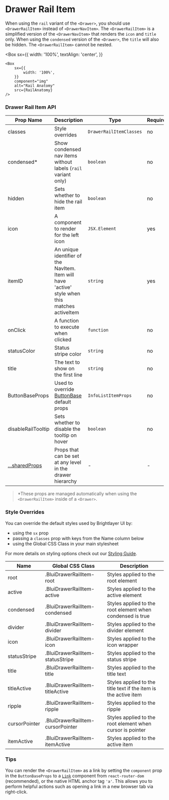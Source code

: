 

# Drawer Rail Item

When using the `rail` variant of the `<Drawer>`, you should use `<DrawerRailItem>` instead of `<DrawerNavItem>`. The `<DrawerRailItem>` is a simplified version of the `<DrawerNavItem>` that renders the `icon` and `title` only. When using the `condensed` version of the `<Drawer>`, the `title` will also be hidden. The `<DrawerRailItem>` cannot be nested.

<Box
    sx={{
        width: '100%',
        textAlign: 'center',
    }}
>
    <Box
        sx={{
            width: '100%',
        }}
        component="img"
        alt="Rail Anatomy"
        src={RailAnatomy}
    />
</Box>

### Drawer Rail Item API

<Box>

| Prop Name                                                            | Description                                                                                     | Type                    | Required | Default |
| -------------------------------------------------------------------- | ----------------------------------------------------------------------------------------------- | ----------------------- | -------- | ------- |
| classes                                                              | Style overrides                                                                                 | `DrawerRailItemClasses` | no       |         |
| condensed\*                                                          | Show condensed nav items without labels (`rail` variant only)                                   | `boolean`               | no       | `false` |
| hidden                                                               | Sets whether to hide the rail item                                                              | `boolean`               | no       |         |
| icon                                                                 | A component to render for the left icon                                                         | `JSX.Element`           | yes      |         |
| itemID                                                               | An unique identifier of the NavItem. Item will have 'active' style when this matches activeItem | `string`                | yes      |         |
| onClick                                                              | A function to execute when clicked                                                              | `function`              | no       |         |
| statusColor                                                          | Status stripe color                                                                             | `string`                | no       |         |
| title                                                                | The text to show on the first line                                                              | `string`                | no       |         |
| ButtonBaseProps                                                      | Used to override [ButtonBase](https://mui.com/material-ui/api/button-base/) default props       | `InfoListItemProps`     | no       |         |
| disableRailTooltip                                                   | Sets whether to disable the tooltip on hover                                                    | `boolean`               | no       |         |
| [...sharedProps](/components/drawer-rail-item/api-docs#shared-props) | Props that can be set at any level in the drawer hierarchy                                      | -                       | -        |         |

</Box>

> \*These props are managed automatically when using the `<DrawerRailItem>` inside of a `<Drawer>`.

### Style Overrides

You can override the default styles used by Brightlayer UI by:

-   using the `sx` prop
-   passing a `classes` prop with keys from the Name column below
-   using the Global CSS Class in your main stylesheet

For more details on styling options check out our [Styling Guide](https://github.com/brightlayer-ui/react-component-library/blob/master/docs/StyleOverridesGuide.md#style-overrides-guide).

<Box>

| Name          | Global CSS Class                  | Description                                                     |
| ------------- | --------------------------------- | --------------------------------------------------------------- |
| root          | .BluiDrawerRailItem-root          | Styles applied to the root element                              |
| active        | .BluiDrawerRailItem-active        | Styles applied to the active element                            |
| condensed     | .BluiDrawerRailItem-condensed     | Styles applied to the root element when condensed is true       |
| divider       | .BluiDrawerRailItem-divider       | Styles applied to the divider element                           |
| icon          | .BluiDrawerRailItem-icon          | Styles applied to the icon wrapper                              |
| statusStripe  | .BluiDrawerRailItem-statusStripe  | Styles applied to the status stripe                             |
| title         | .BluiDrawerRailItem-title         | Styles applied to the title text                                |
| titleActive   | .BluiDrawerRailItem-titleActive   | Styles applied to the title text if the item is the active item |
| ripple        | .BluiDrawerRailItem-ripple        | Styles applied to the ripple                                    |
| cursorPointer | .BluiDrawerRailItem-cursorPointer | Styles applied to the root element when cursor is pointer       |
| itemActive    | .BluiDrawerRailItem-itemActive    | Styles applied to the active item                               |

</Box>

### Tips

You can render the `<DrawerRailItem>` as a link by setting the `component` prop in the `ButtonBaseProps` to a [`Link`](https://reactrouter.com/web/api/Link) component from `react-router-dom` (recommended), or the native HTML anchor tag `'a'`. This allows you to perform helpful actions such as opening a link in a new browser tab via right-click.

<SharedProps />
